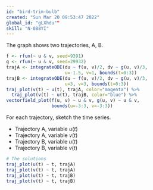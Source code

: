 ```yaml
---
id: "bird-trim-bulb"
created: "Sun Mar 20 09:53:47 2022"
global_id: "gLXhdu""
skill: "N-088YI"
---
```


The graph shows two trajectories, A, B.

```r
f <- rfun(~ u & v, seed=9391)
g <- rfun(~ u & v, seed=29932)
trajA <- integrateODE(du ~ f(u, v)/2, dv ~ g(u, v)/3, 
                      u=-1.5, v=1, bounds(t=0:3))
trajB <- integrateODE(du ~ f(u, v)/2, dv ~ g(u, v)/3, 
                      u=3, v=3, bounds(t=0:3))
traj_plot(v(t) ~ u(t), trajA, color="magenta") %>%
  traj_plot(v(t) ~ u(t), trajB, color="blue") %>%
vectorfield_plot(f(u, v) ~ u & v, g(u, v) ~ u & v, 
                 bounds(u=-3:3, v=-3:3)) 
```



For each trajectory, sketch the time series.

- Trajectory A, variable $u(t)$
- Trajectory A, variable $v(t)$
- Trajectory B, variable $u(t)$
- Trajectory B, variable $v(t)$

<!-- Note that the duration of trajectories A and B are different. -->

```r
# The solutions
traj_plot(u(t) ~ t, trajA)
traj_plot(v(t) ~ t, trajA)
traj_plot(u(t) ~ t, trajB)
traj_plot(v(t) ~ t, trajB)
```
